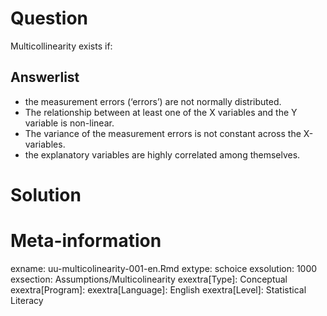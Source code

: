 
Question
========
Multicollinearity exists if:

Answerlist
----------
* the measurement errors (‘errors’) are not normally distributed.
* The relationship between at least one of the X variables and the Y variable is non-linear.
* The variance of the measurement errors is not constant across the X-variables.
* the explanatory variables are highly correlated among themselves.

Solution
========



Meta-information
================
exname: uu-multicolinearity-001-en.Rmd
extype: schoice
exsolution: 1000
exsection: Assumptions/Multicolinearity
exextra[Type]: Conceptual
exextra[Program]: 
exextra[Language]: English
exextra[Level]: Statistical Literacy
